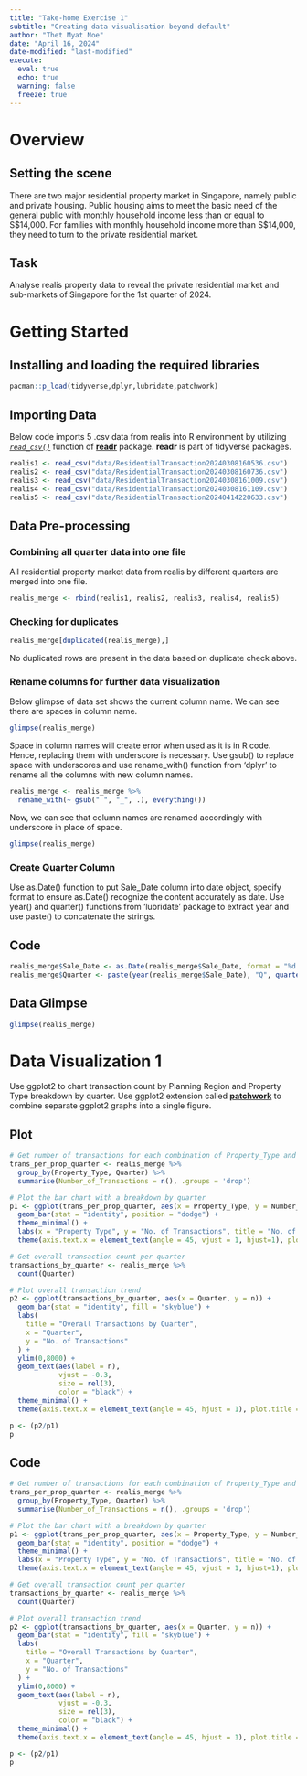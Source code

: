 ```yaml
---
title: "Take-home Exercise 1"
subtitle: "Creating data visualisation beyond default"
author: "Thet Myat Noe"
date: "April 16, 2024"
date-modified: "last-modified"
execute:
  eval: true
  echo: true
  warning: false
  freeze: true
---
```


# Overview

## Setting the scene

There are two major residential property market in Singapore, namely public and private housing. Public housing aims to meet the basic need of the general public with monthly household income less than or equal to S\$14,000. For families with monthly household income more than S\$14,000, they need to turn to the private residential market.

## Task

Analyse realis property data to reveal the private residential market and sub-markets of Singapore for the 1st quarter of 2024.

# Getting Started

## Installing and loading the required libraries

```r
pacman::p_load(tidyverse,dplyr,lubridate,patchwork)
```

## Importing Data

Below code imports 5 .csv data from realis into R environment by utilizing [*`read_csv()`*](https://readr.tidyverse.org/reference/read_delim.html) function of [**readr**](https://readr.tidyverse.org/) package. **readr** is part of tidyverse packages.

```r
realis1 <- read_csv("data/ResidentialTransaction20240308160536.csv")
realis2 <- read_csv("data/ResidentialTransaction20240308160736.csv")
realis3 <- read_csv("data/ResidentialTransaction20240308161009.csv")
realis4 <- read_csv("data/ResidentialTransaction20240308161109.csv")
realis5 <- read_csv("data/ResidentialTransaction20240414220633.csv")

```

## Data Pre-processing

### Combining all quarter data into one file

All residential property market data from realis by different quarters are merged into one file.

```r
realis_merge <- rbind(realis1, realis2, realis3, realis4, realis5)
```

### Checking for duplicates

```r
realis_merge[duplicated(realis_merge),]
```

No duplicated rows are present in the data based on duplicate check above.

### Rename columns for further data visualization
Below glimpse of data set shows the current column name. We can see there are spaces in column name.
```r
glimpse(realis_merge)
```

Space in column names will create error when used as it is in R code. Hence, replacing them with underscore is necessary.
Use gsub() to replace space with underscores and use rename_with() function from 'dplyr' to rename all the columns with new column names.
```r
realis_merge <- realis_merge %>%
  rename_with(~ gsub(" ", "_", .), everything())
```

Now, we can see that column names are renamed accordingly with underscore in place of space.
```r
glimpse(realis_merge)
```

### Create Quarter Column
Use as.Date() function to put Sale_Date column into date object, specify format to ensure as.Date() recognize the content accurately as date.
Use year() and quarter() functions from 'lubridate' package to extract year and use paste() to concatenate the strings.

::: panel-tabset
## Code

```r
realis_merge$Sale_Date <- as.Date(realis_merge$Sale_Date, format = "%d %b %Y")
realis_merge$Quarter <- paste(year(realis_merge$Sale_Date), "Q", quarter(realis_merge$Sale_Date), sep="")
```

## Data Glimpse

```r
glimpse(realis_merge)
```

:::

# Data Visualization 1
Use ggplot2 to chart transaction count by Planning Region and Property Type breakdown by quarter.
Use ggplot2 extension called [**patchwork**](https://patchwork.data-imaginist.com/) to combine separate ggplot2 graphs into a single figure.

::: panel-tabset
## Plot

```r
# Get number of transactions for each combination of Property_Type and Quarter
trans_per_prop_quarter <- realis_merge %>%
  group_by(Property_Type, Quarter) %>%
  summarise(Number_of_Transactions = n(), .groups = 'drop')

# Plot the bar chart with a breakdown by quarter
p1 <- ggplot(trans_per_prop_quarter, aes(x = Property_Type, y = Number_of_Transactions, fill = Quarter)) +
  geom_bar(stat = "identity", position = "dodge") +
  theme_minimal() +
  labs(x = "Property Type", y = "No. of Transactions", title = "No. of Transactions by Property Type and Quarter")+
  theme(axis.text.x = element_text(angle = 45, vjust = 1, hjust=1), plot.title = element_text(hjust = 0.5, size = 10), axis.title.y = element_text(size = rel(0.8)))

# Get overall transaction count per quarter
transactions_by_quarter <- realis_merge %>%
  count(Quarter) 

# Plot overall transaction trend
p2 <- ggplot(transactions_by_quarter, aes(x = Quarter, y = n)) +
  geom_bar(stat = "identity", fill = "skyblue") +  
  labs(
    title = "Overall Transactions by Quarter",
    x = "Quarter",
    y = "No. of Transactions"
  ) +
  ylim(0,8000) +
  geom_text(aes(label = n),  
            vjust = -0.3,
            size = rel(3),
            color = "black") +
  theme_minimal() +
  theme(axis.text.x = element_text(angle = 45, hjust = 1), plot.title = element_text(hjust = 0.5, size = 10), axis.title.y = element_text(size = rel(0.8)))

p <- (p2/p1) 
p
```

## Code

```r
# Get number of transactions for each combination of Property_Type and Quarter
trans_per_prop_quarter <- realis_merge %>%
  group_by(Property_Type, Quarter) %>%
  summarise(Number_of_Transactions = n(), .groups = 'drop')

# Plot the bar chart with a breakdown by quarter
p1 <- ggplot(trans_per_prop_quarter, aes(x = Property_Type, y = Number_of_Transactions, fill = Quarter)) +
  geom_bar(stat = "identity", position = "dodge") +
  theme_minimal() +
  labs(x = "Property Type", y = "No. of Transactions", title = "No. of Transactions by Property Type and Quarter")+
  theme(axis.text.x = element_text(angle = 45, vjust = 1, hjust=1), plot.title = element_text(hjust = 0.5, size = 10), axis.title.y = element_text(size = rel(0.8)))

# Get overall transaction count per quarter
transactions_by_quarter <- realis_merge %>%
  count(Quarter) 

# Plot overall transaction trend
p2 <- ggplot(transactions_by_quarter, aes(x = Quarter, y = n)) +
  geom_bar(stat = "identity", fill = "skyblue") +  
  labs(
    title = "Overall Transactions by Quarter",
    x = "Quarter",
    y = "No. of Transactions"
  ) +
  ylim(0,8000) +
  geom_text(aes(label = n),  
            vjust = -0.3,
            size = rel(3),
            color = "black") +
  theme_minimal() +
  theme(axis.text.x = element_text(angle = 45, hjust = 1), plot.title = element_text(hjust = 0.5, size = 10), axis.title.y = element_text(size = rel(0.8)))

p <- (p2/p1) 
p
```
:::

